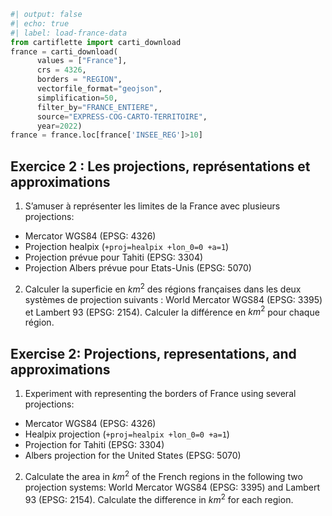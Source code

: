 ```python
#| output: false
#| echo: true
#| label: load-france-data
from cartiflette import carti_download
france = carti_download(
      values = ["France"],
      crs = 4326,
      borders = "REGION",
      vectorfile_format="geojson",
      simplification=50,
      filter_by="FRANCE_ENTIERE",
      source="EXPRESS-COG-CARTO-TERRITOIRE",
      year=2022)
france = france.loc[france['INSEE_REG']>10]
```

::: {.content-visible when-profile="fr"}

:::: {.exercise}
## Exercice 2 : Les projections, représentations et approximations


1. S'amuser à représenter les limites de la France avec plusieurs projections:

- Mercator WGS84 (EPSG: 4326)
- Projection healpix (`+proj=healpix +lon_0=0 +a=1`)
- Projection prévue pour Tahiti (EPSG: 3304)
- Projection Albers prévue pour Etats-Unis (EPSG: 5070)

2. Calculer la superficie en $km^2$
des régions françaises dans les deux systèmes de projection suivants : 
World Mercator WGS84 (EPSG: 3395) et Lambert 93 (EPSG: 2154). Calculer la différence en $km^2$
pour chaque région.

::::
:::

::: {.content-visible when-profile="en"}

:::: {.exercise}
## Exercise 2: Projections, representations, and approximations

1. Experiment with representing the borders of France using several projections:

- Mercator WGS84 (EPSG: 4326)
- Healpix projection (`+proj=healpix +lon_0=0 +a=1`)
- Projection for Tahiti (EPSG: 3304)
- Albers projection for the United States (EPSG: 5070)

2. Calculate the area in $km^2$ of the French regions in the following two projection systems:
World Mercator WGS84 (EPSG: 3395) and Lambert 93 (EPSG: 2154). Calculate the difference in $km^2$ for each region.

::::
:::